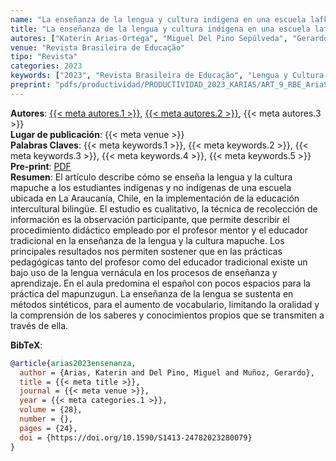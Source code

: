 ```yaml
---
name: "La enseñanza de la lengua y cultura indígena en una escuela lafkenche de La Araucanía"
title: "La enseñanza de la lengua y cultura indígena en una escuela lafkenche de La Araucanía"
autores: ["Katerin Arias-Ortega", "Miguel Del Pino Sepúlveda", "Gerardo Muñoz"]
venue: "Revista Brasileira de Educação"
tipo: "Revista"
categories: 2023
keywords: ["2023", "Revista Brasileira de Educação", "Lengua y Cultura Mapuche", "Prácticas Pedagógicas", "Educación Intercultural Bilingüe"]
preprint: "pdfs/productividad/PRODUCTIVIDAD_2023_KARIAS/ART_9_RBE_AriaS_SCOPUS_2023.pdf"
---
```

**Autores**: [{{< meta autores.1 >}}](../members/current/Katerin Arias-Ortega.qmd), [{{< meta autores.2 >}}](../members/current/Miguel Del Pino Sepúlveda.qmd), {{< meta autores.3 >}}   
**Lugar de publicación**: {{< meta venue >}}    
**Palabras Claves**: {{< meta keywords.1 >}}, {{< meta keywords.2 >}}, {{< meta keywords.3 >}}, {{< meta keywords.4 >}}, {{< meta keywords.5 >}}    
**Pre-print**: [PDF](../{{< meta preprint >}})    
**Resumen**: El artículo describe cómo se enseña la lengua y la cultura mapuche a los estudiantes indígenas y no indígenas de una escuela ubicada en La Araucanía, Chile, en la implementación de la educación intercultural bilingüe. El estudio es cualitativo, la técnica de recolección de información es la observación participante, que permite describir el procedimiento didáctico empleado por el profesor mentor y el educador tradicional en la enseñanza de la lengua y la cultura mapuche. Los principales resultados nos permiten sostener que en las prácticas pedagógicas tanto del profesor como del educador tradicional existe un bajo uso de la lengua vernácula en los procesos de enseñanza y aprendizaje. En el aula predomina el español con pocos espacios para la práctica del mapunzugun. La enseñanza de la lengua se sustenta en métodos sintéticos, para el aumento de vocabulario, limitando la oralidad y la comprensión de los saberes y conocimientos propios que se transmiten a través de ella.


**BibTeX**:
```bibtex
@article{arias2023ensenanza,
  author = {Arias, Katerin and Del Pino, Miguel and Muñoz, Gerardo},
  title = {{< meta title >}},
  journal = {{< meta venue >}},
  year = {{< meta categories.1 >}},
  volume = {28},
  number = {},
  pages = {24},
  doi = {https://doi.org/10.1590/S1413-24782023280079}
}
```
